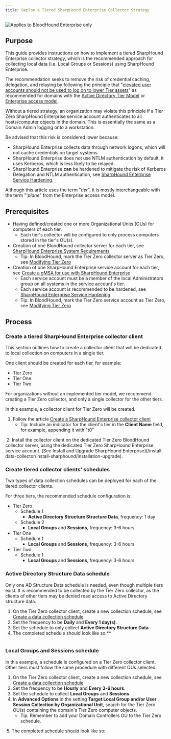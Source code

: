 ```yaml
---
title: Deploy a Tiered SharpHound Enterprise Collector Strategy
---
```


<img noZoom src="/assets/enterprise-edition-pill-tag.svg" alt="Applies to BloodHound Enterprise only"/>

## Purpose

This guide provides instructions on how to implement a tiered SharpHound Enterprise collector strategy, which is the recommended approach for collecting local data (i.e. Local Groups or Sessions) using SharpHound Enterprise.

The recommendation seeks to remove the risk of credential caching, delegation, and relaying by following the principle that "[elevated user accounts should not be used to log on to lower Tier assets](https://techcommunity.microsoft.com/t5/core-infrastructure-and-security/protecting-domain-administrative-credentials/ba-p/259210)" as recommended for domains with the [Active Directory Tier Model](https://learn.microsoft.com/en-us/microsoft-identity-manager/pam/tier-model-for-partitioning-administrative-privileges) or [Enterprise access model](https://learn.microsoft.com/en-us/security/privileged-access-workstations/privileged-access-access-model).

Without a tiered strategy, an organization may violate this principle if a Tier Zero SharpHound Enterprise service account authenticates to all hosts/computer objects in the domain. This is essentially the same as a Domain Admin logging onto a workstation.

Be advised that this risk is considered lower because:

* SharpHound Enterprise collects data through network logons, which will not cache credentials on target systems.
* SharpHound Enterprise does not use NTLM authentication by default, it uses Kerberos, which is less likely to be relayed.
* SharpHound Enterprise **can** be hardened to mitigate the risk of Kerberos Delegation and NTLM authentication, see [SharpHound Enterprise Service Hardening](/manage-bloodhound/securing-bloodhound-and-collectors/sharphound-hardening).

Although this article uses the term "_tier_", it is mostly interchangeable with the term "'_plane_" from the Enterprise access model.

## Prerequisites

* Having defined/created one or more Organizational Units (OUs) for computers of each tier.
    * Each tier's collector will be configured to only process computers stored in the tier's OU(s).
* Creation of one BloodHound collector server for each tier, see [SharpHound Enterprise System Requirements](/install-data-collector/install-sharphound/system-requirements)
    * Tip: In BloodHound, mark the Tier Zero collector server as Tier Zero, see [Modifying Tier Zero](/get-started/security-boundaries/modifying-tier-zero)
* Creation of one SharpHound Enterprise service account for each tier, see [Create a gMSA for use with SharpHound Enterprise](/install-data-collector/install-sharphound/create-gmsa)
    * Each service account must be a member of the local Administrators group on all systems in the service account's tier.
    * Each service account is recommended to be hardened, see [SharpHound Enterprise Service Hardening](/manage-bloodhound/securing-bloodhound-and-collectors/sharphound-hardening).
    * Tip: In BloodHound, mark the Tier Zero service account as Tier Zero, see [Modifying Tier Zero](/get-started/security-boundaries/modifying-tier-zero)

## Process

### Create a tiered SharpHound Enterprise collector client

This section outlines how to create a collector client that will be dedicated to local collection on computers in a single tier.

One client should be created for each tier, for example:

* Tier Zero
* Tier One
* Tier Two

For organizations without an implemented tier model, we recommend creating a Tier Zero collector, and only a single collector for the other tiers.

In this example, a collector client for Tier Zero will be created.

1.  Follow the article [Create a SharpHound Enterprise collector client](/collect-data/enterprise-collection/create-collector)
    * Tip: Include an indicator for the client's tier in the **Client Name** field, for example, appending it with "t0"
<Frame>
  <img src="/assets/image-53.png" alt=""/>
</Frame>
2.  Install the collector client on the dedicated Tier Zero BloodHound collector server, using the dedicated Tier Zero SharpHound Enterprise service account. [See Install and Upgrade SharpHound Enterprise](/install-data-collector/install-sharphound/installation-upgrade).

### Create tiered collector clients' schedules

Two types of data collection schedules can be deployed for each of the tiered collector clients.

For three tiers, the recommended schedule configuration is:

* Tier Zero
    * Schedule 1
        * **Active Directory Structure Structure Data**, frequency: 1 day
    * Schedule 2
        * **Local Groups** and **Sessions**, frequency: 3-6 hours
* Tier One
    * Schedule 1
        * **Local Groups** and **Sessions**, frequency: 3-6 hours
* Tier Two
    * Schedule 1
        * **Local Groups** and **Sessions**, frequency: 3-6 hours

### Active Directory Structure Data schedule

Only one AD Structure Data schedule is needed, even though multiple tiers exist. It is recommended to be collected by the Tier Zero collector, as the clients of other tiers may be denied read access to Active Directory structure data.

1.  On the Tier Zero collector client, create a new collection schedule, see [Create a data collection schedule](/collect-data/enterprise-collection/collection-schedule)
2.  Set the frequency to be **Daily** and **Every 1 day(s)**.
3.  Set the schedule to only collect **Active Directory Structure Data**
4.  The completed schedule should look like so:**
<Frame>
  <img src="/assets/image-54.png" alt=""/>
</Frame>

### Local Groups and Sessions schedule

In this example, a schedule is configured on a Tier Zero collector client. Other tiers must follow the same procedure with different OUs selected.

1.  On the Tier Zero collector client, create a new collection schedule, see [Create a data collection schedule](/collect-data/enterprise-collection/collection-schedule)
2.  Set the frequency to be **Hourly** and **Every 3-6 hours**.
3.  Set the schedule to collect **Local Groups** and **Sessions**
4.  In **Advanced Options** in the setting **Target Local Group and/or User Session Collection by Organizational Unit**, search for the Tier Zero OU(s) containing the domain's Tier Zero computer objects.
    * Tip: Remember to add your Domain Controllers OU to the Tier Zero schedule.
<Frame>
  <img src="/assets/image-55.png" alt=""/>
</Frame>
5.  The completed schedule should look like so:
<Frame>
  <img src="/assets/image-56.png" alt=""/>
</Frame>
